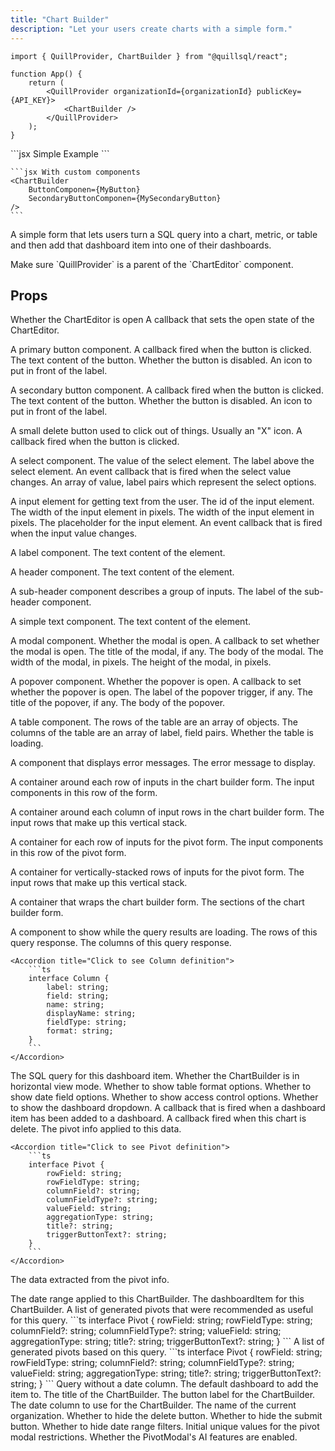 ```yaml
---
title: "Chart Builder"
description: "Let your users create charts with a simple form."
---
```


```tsx App.tsx
import { QuillProvider, ChartBuilder } from "@quillsql/react";

function App() {
	return (
		<QuillProvider organizationId={organizationId} publicKey={API_KEY}>
			<ChartBuilder />
		</QuillProvider>
	);
}
```

<RequestExample>
	```jsx Simple Example
	<ChartBuilder />
	```

    ```jsx With custom components
    <ChartBuilder
    	ButtonComponen={MyButton}
    	SecondaryButtonComponen={MySecondaryButton}
    />
    ```

</RequestExample>

A simple form that lets users turn a SQL query into a chart, metric, or table
and then add that dashboard item into one of their dashboards.

<Info>
	Make sure `QuillProvider` is a parent of the `ChartEditor` component.
</Info>

## Props

<ParamField path='isOpen' type='boolean' required>
	Whether the ChartEditor is open
</ParamField>

<ParamField path='setIsOpen' type='boolean' required>
	A callback that sets the open state of the ChartEditor.
</ParamField>

<ParamField
	path='ButtonComponent'
	type='(props: ButtonComponentProps) => JSX.Element'>
	A primary button component.
	<Expandable defaultOpen={false} title='props'>
		<ParamField path='ButtonComponentProps' type='object'>
			<Expandable title='properties'>
				<ResponseField name='onClick' type='() => void' required>
					A callback fired when the button is clicked.
				</ResponseField>
				<ResponseField name='label' type='string' required>
					The text content of the button.
				</ResponseField>
				<ResponseField name='disabled' type='boolean'>
					Whether the button is disabled.
				</ResponseField>
				<ResponseField name='icon' type='ReactNode'>
					An icon to put in front of the label.
				</ResponseField>
			</Expandable>
		</ParamField>
	</Expandable>
</ParamField>

<ParamField
	path='SecondaryButtonComponent'
	type='(props: ButtonComponentProps) => JSX.Element'>
	A secondary button component.
	<Expandable defaultOpen={false} title='props'>
		<ParamField path='ButtonComponentProps' type='object'>
			<Expandable title='properties'>
				<ResponseField name='onClick' type='() => void' required>
					A callback fired when the button is clicked.
				</ResponseField>
				<ResponseField name='label' type='string' required>
					The text content of the button.
				</ResponseField>
				<ResponseField name='disabled' type='boolean'>
					Whether the button is disabled.
				</ResponseField>
				<ResponseField name='icon' type='ReactNode'>
					An icon to put in front of the label.
				</ResponseField>
			</Expandable>
		</ParamField>
	</Expandable>
</ParamField>

<ParamField
	path='DeleteButtonComponent'
	type='(props: DeleteButtonComponentProps) => JSX.Element'>
	A small delete button used to click out of things. Usually an "X" icon.
	<Expandable defaultOpen={false} title='props'>
		<ParamField path='DeleteButtonComponentProps' type='object'>
			<Expandable title='properties'>
				<ResponseField name='onClick' type='() => void' required>
					A callback fired when the button is clicked.
				</ResponseField>
			</Expandable>
		</ParamField>
	</Expandable>
</ParamField>

<ParamField
	path='SelectComponent'
	type='(props: SelectComponentProps) => JSX.Element'>
	A select component.
	<Expandable defaultOpen={false} title='props'>
		<ParamField path='SelectComponentProps' type='object'>
			<Expandable title='properties'>
				<ResponseField name='value' type='string' required>
					The value of the select element.
				</ResponseField>
				<ResponseField name='label' type='string'>
					The label above the select element.
				</ResponseField>
				<ResponseField
					name='onChange'
					type='(event: ChangeEvent<HTMLSelectElement>) => void'
					required>
					An event callback that is fired when the select value changes.
				</ResponseField>
				<ResponseField
					name='options'
					type='{ value: string; label: string; }[]'
					required>
					An array of value, label pairs which represent the select options.
				</ResponseField>
			</Expandable>
		</ParamField>
	</Expandable>
</ParamField>

<ParamField
	path='TextInputComponent'
	type='(props: TextInputComponentProps) => JSX.Element'>
	A input element for getting text from the user.
	<Expandable defaultOpen={false} title='props'>
		<ParamField path='TextInputComponentProps' type='object'>
			<Expandable title='properties'>
				<ResponseField name='id' type='string' required>
					The id of the input element.
				</ResponseField>
				<ResponseField name='width' type='number' required>
					The width of the input element in pixels.
				</ResponseField>
				<ResponseField name='value' type='string' required>
					The width of the input element in pixels.
				</ResponseField>
				<ResponseField name='placeholder' type='string'>
					The placeholder for the input element.
				</ResponseField>
				<ResponseField
					name='onChange'
					type='(event: ChangeEvent<HTMLInputElement>) => void'
					required>
					An event callback that is fired when the input value changes.
				</ResponseField>
			</Expandable>
		</ParamField>
	</Expandable>
</ParamField>

<ParamField
	path='LabelComponent'
	type='(props: LabelComponentProps) => JSX.Element'>
	A label component.
	<Expandable defaultOpen={false} title='props'>
		<ParamField path='LabelComponentProps' type='object'>
			<Expandable title='properties'>
				<ResponseField name='label' type='string' required>
					The text content of the element.
				</ResponseField>
			</Expandable>
		</ParamField>
	</Expandable>
</ParamField>

<ParamField
	path='HeaderComponent'
	type='(props: HeaderComponentProps) => JSX.Element'>
	A header component.
	<Expandable defaultOpen={false} title='props'>
		<ParamField path='HeaderComponentProps' type='object'>
			<Expandable title='properties'>
				<ResponseField name='label' type='string' required>
					The text content of the element.
				</ResponseField>
			</Expandable>
		</ParamField>
	</Expandable>
</ParamField>

<ParamField
	path='SubHeaderComponent'
	type='(props: { label: string }) => JSX.Element'>
	A sub-header component describes a group of inputs.
	<Expandable defaultOpen={false} title='props'>
		<ParamField path='SubHeaderComponentProps' type='object'>
			<Expandable title='properties'>
				<ResponseField name='label' type='() => void' required>
					The label of the sub-header component.
				</ResponseField>
			</Expandable>
		</ParamField>
	</Expandable>
</ParamField>

<ParamField
	path='TextComponent'
	type='(props: TextComponentProps) => JSX.Element'>
	A simple text component.
	<Expandable defaultOpen={false} title='props'>
		<ParamField path='TextComponentProps' type='object'>
			<Expandable title='properties'>
				<ResponseField name='label' type='string' required>
					The text content of the element.
				</ResponseField>
			</Expandable>
		</ParamField>
	</Expandable>
</ParamField>

<ParamField
	path='ModalComponent'
	type='(props: ModalComponentProps) => JSX.Element'>
	A modal component.
	<Expandable defaultOpen={false} title='props'>
		<ParamField path='ModalComponentProps' type='object'>
			<Expandable title='properties'>
				<ResponseField name='isOpen' type='boolean' required>
					Whether the modal is open.
				</ResponseField>
				<ResponseField
					name='setIsOpen'
					type='(isOpen: boolean) => void'
					required>
					A callback to set whether the modal is open.
				</ResponseField>
				<ResponseField name='title' type='string'>
					The title of the modal, if any.
				</ResponseField>
				<ResponseField name='children' type='ReactNode' required>
					The body of the modal.
				</ResponseField>
				<ResponseField name='width' type='number'>
					The width of the modal, in pixels.
				</ResponseField>
				<ResponseField name='height' type='number'>
					The height of the modal, in pixels.
				</ResponseField>
			</Expandable>
		</ParamField>
	</Expandable>
</ParamField>

<ParamField
	path='PopoverComponent'
	type='(props: PopoverComponentProps) => JSX.Element'>
	A popover component.
	<Expandable defaultOpen={false} title='props'>
		<ParamField path='PopoverComponentProps' type='object'>
			<Expandable title='properties'>
				<ResponseField name='isOpen' type='boolean' required>
					Whether the popover is open.
				</ResponseField>
				<ResponseField
					name='setIsOpen'
					type='(isOpen: boolean) => void'
					required>
					A callback to set whether the popover is open.
				</ResponseField>
				<ResponseField name='triggerLabel' type='string'>
					The label of the popover trigger, if any.
				</ResponseField>
				<ResponseField name='popoverTitle' type='string'>
					The title of the popover, if any.
				</ResponseField>
				<ResponseField name='popoverChildren' type='ReactNode' required>
					The body of the popover.
				</ResponseField>
			</Expandable>
		</ParamField>
	</Expandable>
</ParamField>

<ParamField
	path='TableComponent'
	type='(props: TableComponentProps) => JSX.Element'>
	A table component.
	<Expandable defaultOpen={false} title='props'>
		<ParamField path='TableComponentProps' type='object'>
			<Expandable title='properties'>
				<ResponseField name='rows' type='{ [key: string]: any }[]' required>
					The rows of the table are an array of objects.
				</ResponseField>
				<ResponseField
					name='columns'
					type='{ label: string; field: string; }[]'
					required>
					The columns of the table are an array of label, field pairs.
				</ResponseField>
				<ResponseField name='isLoading' type='boolean'>
					Whether the table is loading.
				</ResponseField>
			</Expandable>
		</ParamField>
	</Expandable>
</ParamField>

<ParamField
	path='ErrorMessageComponent'
	type='(props: ErrorMessageComponentProps) => JSX.Element'>
	A component that displays error messages.
	<Expandable defaultOpen={false} title='props'>
		<ParamField path='ErrorMessageComponentProps' type='object'>
			<Expandable title='properties'>
				<ResponseField name='errorMessage' type='string' required>
					The error message to display.
				</ResponseField>
			</Expandable>
		</ParamField>
	</Expandable>
</ParamField>

<ParamField
	path='ChartBuilderInputRowContainer'
	type='(props: ChartBuilderInputRowContainerProps) => JSX.Element'>
	A container around each row of inputs in the chart builder form.
	<Expandable defaultOpen={false} title='props'>
		<ParamField path='ChartBuilderInputRowContainerProps' type='object'>
			<Expandable title='properties'>
				<ResponseField name='children' type='ReactNode' required>
					The input components in this row of the form.
				</ResponseField>
			</Expandable>
		</ParamField>
	</Expandable>
</ParamField>

<ParamField
	path='ChartBuilderInputColumnContainer'
	type='(props: ChartBuilderInputColumnContainerProps) => JSX.Element'>
	A container around each column of input rows in the chart builder form.
	<Expandable defaultOpen={false} title='props'>
		<ParamField path='ChartBuilderInputColumnContainerProps' type='object'>
			<Expandable title='properties'>
				<ResponseField name='children' type='ReactNode' required>
					The input rows that make up this vertical stack.
				</ResponseField>
			</Expandable>
		</ParamField>
	</Expandable>
</ParamField>

<ParamField
	path='PivotRowContainer'
	type='(props: PivotRowContainerProps) => JSX.Element'>
	A container for each row of inputs for the pivot form.
	<Expandable defaultOpen={false} title='props'>
		<ParamField path='PivotRowContainerProps' type='object'>
			<Expandable title='properties'>
				<ResponseField name='children' type='ReactNode' required>
					The input components in this row of the pivot form.
				</ResponseField>
			</Expandable>
		</ParamField>
	</Expandable>
</ParamField>

<ParamField
	path='PivotColumnContainer'
	type='(props: PivotColumnContainerProps) => JSX.Element'>
	A container for vertically-stacked rows of inputs for the pivot form.
	<Expandable defaultOpen={false} title='props'>
		<ParamField path='PivotColumnContainerProps' type='object'>
			<Expandable title='properties'>
				<ResponseField name='children' type='ReactNode' required>
					The input rows that make up this vertical stack.
				</ResponseField>
			</Expandable>
		</ParamField>
	</Expandable>
</ParamField>

<ParamField
	path='FormContainer'
	type='(props: FormContainerProps) => JSX.Element'>
	A container that wraps the chart builder form.
	<Expandable defaultOpen={false} title='props'>
		<ParamField path='FormContainerProps' type='object'>
			<Expandable title='properties'>
				<ResponseField name='children' type='ReactNode' required>
					The sections of the chart builder form.
				</ResponseField>
			</Expandable>
		</ParamField>
	</Expandable>
</ParamField>

<ParamField path='LoadingComponent' type='() => JSX.Element'>
	A component to show while the query results are loading.
</ParamField>

<ParamField path='rows' type='{ [key: string]: any }[]'>
	The rows of this query response.
</ParamField>

<ParamField path='columns' type='Column[]'>
	The columns of this query response.

    <Accordion title="Click to see Column definition">
    	```ts
    	interface Column {
    		label: string;
    		field: string;
    		name: string;
    		displayName: string;
    		fieldType: string;
    		format: string;
    	}
    	```
    </Accordion>

</ParamField>

<ParamField path='query' type='string'>
	The SQL query for this dashboard item.
</ParamField>

<ParamField path='isHorizontalView' type='boolean' default={true}>
	Whether the ChartBuilder is in horizontal view mode.
</ParamField>

<ParamField path='showTableFormatOptions' type='boolean' default={true}>
	Whether to show table format options.
</ParamField>

<ParamField path='showDateFieldOptions' type='boolean' default={true}>
	Whether to show date field options.
</ParamField>

<ParamField path='showAccessControlOptions' type='boolean' default={true}>
	Whether to show access control options.
</ParamField>

<ParamField path='showDashboardDropdown' type='boolean' default={true}>
	Whether to show the dashboard dropdown.
</ParamField>

<ParamField path='onAddToDashboardComplete' type='(dashboardItem: DashboardItem) => void'>
	A callback that is fired when a dashboard item has been added to a dashboard.
</ParamField>

<ParamField path='onDelete' type='() => void'>
	A callback fired when this chart is delete.
</ParamField>

<ParamField path='pivot' type='Pivot'>
	The pivot info applied to this data.

    <Accordion title="Click to see Pivot definition">
    	```ts
    	interface Pivot {
    		rowField: string;
    		rowFieldType: string;
    		columnField?: string;
    		columnFieldType?: string;
    		valueField: string;
    		aggregationType: string;
    		title?: string;
    		triggerButtonText?: string;
    	}
    	```
    </Accordion>

</ParamField>

<ParamField
	path='pivotData'
	type='{ rows: any[]; columns: { label: string; field: string }[] }'>
	The data extracted from the pivot info.
</ParamField>

<ParamField path='dateRange' type='(string | Date)[]'>
	The date range applied to this ChartBuilder.
</ParamField>

<ParamField path='dashboardItem' type='DashboardItem'>
	The dashboardItem for this ChartBuilder.
</ParamField>

<ParamField path='recommendedPivots' type='Pivot[]'>
	A list of generated pivots that were recommended as useful for this query.
	<Accordion title="Click to see Pivot definition">
    	```ts
    	interface Pivot {
    		rowField: string;
    		rowFieldType: string;
    		columnField?: string;
    		columnFieldType?: string;
    		valueField: string;
    		aggregationType: string;
    		title?: string;
    		triggerButtonText?: string;
    	}
    	```
    </Accordion>
</ParamField>

<ParamField path='createdPivots' type='Pivot[]'>
	A list of generated pivots based on this query.
	<Accordion title="Click to see Pivot definition">
    	```ts
    	interface Pivot {
    		rowField: string;
    		rowFieldType: string;
    		columnField?: string;
    		columnFieldType?: string;
    		valueField: string;
    		aggregationType: string;
    		title?: string;
    		triggerButtonText?: string;
    	}
    	```
    </Accordion>
</ParamField>

<ParamField path='queryNoDateColumn' type='string'>
	Query without a date column.
</ParamField>

<ParamField path='destinationDashboard' type='string'>
	The default dashboard to add the item to.
</ParamField>

<ParamField path='title' type='string'>
	The title of the ChartBuilder.
</ParamField>

<ParamField path='buttonLabel' type='string'>
	The button label for the ChartBuilder.
</ParamField>

<ParamField path='dateColumn' type='string'>
	The date column to use for the ChartBuilder.
</ParamField>

<ParamField path='organizationName' type='string'>
	The name of the current organization.
</ParamField>

<ParamField path='hideDeleteButton' type='boolean'>
	Whether to hide the delete button.
</ParamField>

<ParamField path='hideSubmitButton' type='boolean'>
	Whether to hide the submit button.
</ParamField>

<ParamField path='hideDateRangeFilter' type='boolean'>
	Whether to hide date range filters.
</ParamField>

<ParamField path='initialUniqueValues' type='boolean'>
	Initial unique values for the pivot modal restrictions.
</ParamField>

<ParamField path='pivotRecommendationsEnabled' type='boolean'>
	Whether the PivotModal's AI features are enabled.
</ParamField>
